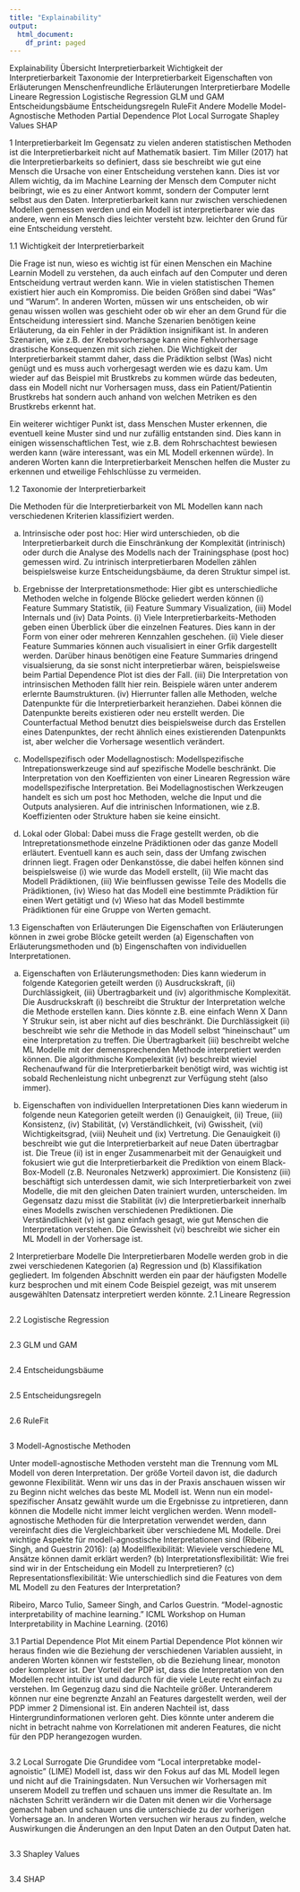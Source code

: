 ---
title: "Explainability"
output:
  html_document:
    df_print: paged
---

Explainability
Übersicht
Interpretierbarkeit
Wichtigkeit der Interpretierbarkeit
Taxonomie der Interpretierbarkeit
Eigenschaften von Erläuterungen
Menschenfreundliche Erläuterungen
Interpretierbare Modelle
Lineare Regression
Logistische Regression
GLM und GAM
Entscheidungsbäume
Entscheidungsregeln
RuleFit
Andere Modelle
Model-Agnostische Methoden
Partial Dependence Plot
Local Surrogate
Shapley Values
SHAP


1 Interpretierbarkeit
Im Gegensatz zu vielen anderen statistischen Methoden ist die Interpretierbarkeit nicht auf Mathematik basiert. Tim Miller (2017) hat die Interpretierbarkeits so definiert, dass sie beschreibt wie gut eine Mensch die Ursache von einer Entscheidung verstehen kann. Dies ist vor Allem wichtig, da im Machine Learning der Mensch dem Computer nicht beibringt, wie es zu einer Antwort kommt, sondern der Computer lernt selbst aus den Daten. Interpretierbarkeit kann nur zwischen verschiedenen Modellen gemessen werden und ein Modell ist interpretierbarer wie das andere, wenn ein Mensch dies leichter versteht bzw. leichter den Grund für eine Entscheidung versteht.

1.1 Wichtigkeit der Interpretierbarkeit

Die Frage ist nun, wieso es wichtig ist für einen Menschen ein Machine Learnin Modell zu verstehen, da auch einfach auf den Computer und deren Entscheidung vertraut werden kann. Wie in vielen statistischen Themen existiert hier auch ein Kompromiss. Die beiden Größen sind dabei "Was" und "Warum". In anderen Worten, müssen wir uns entscheiden, ob wir genau wissen wollen was geschieht oder ob wir eher an dem Grund für die Entscheidung interessiert sind. Manche Szenarien benötigen keine Erläuterung, da ein Fehler in der Prädiktion insignifikant ist. In anderen Szenarien, wie z.B. der Krebsvorhersage kann eine Fehlvorhersage drastische Konsequenzen mit sich ziehen. Die Wichtigkeit der Interpretierbarkeit stammt daher, dass die Prädiktion selbst (Was) nicht genügt und es muss auch vorhergesagt werden wie es dazu kam. Um wieder auf das Beispiel mit Brustkrebs zu kommen würde das bedeuten, dass ein Modell nicht nur Vorhersagen muss, dass ein Patient/Patientin Brustkrebs hat sondern auch anhand von welchen Metriken es den Brustkrebs erkennt hat.

Ein weiterer wichtiger Punkt ist, dass Menschen Muster erkennen, die eventuell keine Muster sind und nur zufällig entstanden sind. Dies kann in einigen wissenschaftlichen Test, wie z.B. dem Rohrschachtest bewiesen werden kann (wäre interessant, was ein ML Modell erkennen würde). In anderen Worten kann die Interpretierbarkeit Menschen helfen die Muster zu erkennen und etweilige Fehlschlüsse zu vermeiden.

1.2 Taxonomie der Interpretierbarkeit

Die Methoden für die Interpretierbarkeit von ML Modellen kann nach verschiedenen Kriterien klassifiziert werden.

(a) Intrinsische oder post hoc: Hier wird unterschieden, ob die Interpretierbarkeit durch die Einschränkung der Komplexität (intrinisch) oder durch die Analyse des Modells nach der Trainingsphase (post hoc) gemessen wird. Zu intrinisch interpretierbaren Modellen zählen beispielsweise kurze Entscheidungsbäume, da deren Struktur simpel ist.

(b) Ergebnisse der Interpretationsmethode: Hier gibt es unterschiedliche Methoden welche in folgende Blöcke geliedert werden können (i) Feature Summary Statistik, (ii) Feature Summary Visualization, (iii) Model Internals und (iv) Data Points. (i) Viele Interpretierbarkeits-Methoden geben einen Überblick über die einzelnen Features. Dies kann in der Form von einer oder mehreren Kennzahlen geschehen. (ii) Viele dieser Feature Summaries können auch visualisiert in einer Grfik dargestellt werden. Darüber hinaus benötigen eine Feature Summaries dringend visualsierung, da sie sonst nicht interpretierbar wären, beispielsweise beim Partial Dependence Plot ist dies der Fall. (iii) Die Interpretation von intrinsischen Methoden fällt hier rein. Beispiele wären unter anderem erlernte Baumstrukturen. (iv) Hierrunter fallen alle Methoden, welche Datenpunkte für die Interpretierbarkeit heranziehen. Dabei können die Datenpunkte bereits existieren oder neu erstellt werden. Die Counterfactual Method benutzt dies beispielsweise durch das Erstellen eines Datenpunktes, der recht ähnlich eines existierenden Datenpunkts ist, aber welcher die Vorhersage wesentlich verändert.

(c) Modellspezifisch oder Modellagnostisch: Modellspezifische Intrepationswerkzeuge sind auf spezifische Modelle beschränkt. Die Interpretation von den Koeffizienten von einer Linearen Regression wäre modellspezifische Interpretation. Bei Modellagnostischen Werkzeugen handelt es sich um post hoc Methoden, welche die Input und die Outputs analysieren. Auf die intrinischen Informationen, wie z.B. Koeffizienten oder Strukture haben sie keine einsicht.

(d) Lokal oder Global: Dabei muss die Frage gestellt werden, ob die Intrepretationsmethode einzelne Prädiktionen oder das ganze Modell erläutert. Eventuell kann es auch sein, dass der Umfang zwischen drinnen liegt. Fragen oder Denkanstösse, die dabei helfen können sind beispielsweise (i) wie wurde das Modell erstellt, (ii) Wie macht das Modell Prädiktionen, (iii) Wie beinflussen gewisse Teile des Modells die Prädiktionen, (iv) Wieso hat das Modell eine bestimmte Prädiktion für einen Wert getätigt und (v) Wieso hat das Modell bestimmte Prädiktionen für eine Gruppe von Werten gemacht.

1.3 Eigenschaften von Erläuterungen Die Eigenschaften von Erläuterungen können in zwei grobe Blöcke geteilt werden (a) Eigenschaften von Erläuterungsmethoden und (b) Eingenschaften von individuellen Interpretationen.

(a) Eigenschaften von Erläuterungsmethoden: Dies kann wiederum in folgende Kategorien geteilt werden (i) Ausdruckskraft, (ii) Durchlässigkeit, (iii) Übertragbarkeit und (iv) algorithmische Komplexität. Die Ausdruckskraft (i) beschreibt die Struktur der Interpretation welche die Methode erstellen kann. Dies könnte z.B. eine einfach Wenn X Dann Y Strukur sein, ist aber nicht auf dies beschränkt. Die Durchlässigkeit (ii) beschreibt wie sehr die Methode in das Modell selbst "hineinschaut" um eine Interpretation zu treffen. Die Übertragbarkeit (iii) beschreibt welche ML Modelle mit der demensprechenden Methode interpretiert werden können. Die algorithmische Kompelexität (iv) beschreibt wieviel Rechenaufwand für die Interpretierbarkeit benötigt wird, was wichtig ist sobald Rechenleistung nicht unbegrenzt zur Verfügung steht (also immer).

(b) Eigenschaften von individuellen Interpretationen Dies kann wiederum in folgende neun Kategorien geteilt werden (i) Genauigkeit, (ii) Treue, (iii) Konsistenz, (iv) Stabilität, (v) Verständlichkeit, (vi) Gwissheit, (vii) Wichtigkeitsgrad, (viii) Neuheit und (ix) Vertretung. Die Genauigkeit (i) beschreibt wie gut die Interpretierbarkeit auf neue Daten übertragbar ist. Die Treue (ii) ist in enger Zusammenarbeit mit der Genauigkeit und fokusiert wie gut die Interpretierbarkeit die Prediktion von einem Black-Box-Modell (z.B. Neuronales Netzwerk) approximiert. Die Konsistenz (iii) beschäftigt sich unterdessen damit, wie sich Interpretierbarkeit von zwei Modelle, die mit den gleichen Daten trainiert wurden, unterscheiden. Im Gegensatz dazu misst die Stabilität (iv) die Interpretierbarkeit innerhalb eines Modells zwischen verschiedenen Prediktionen. Die Verständlichkeit (v) ist ganz einfach gesagt, wie gut Menschen die Interpretation verstehen. Die Gewissheit (vi) beschreibt wie sicher ein ML Modell in der Vorhersage ist.

2 Interpretierbare Modelle
Die Interpretierbaren Modelle werden grob in die zwei verschiedenen Kategorien (a) Regression und (b) Klassifikation gegliedert. Im folgenden Abschnitt werden ein paar der häufigsten Modelle kurz besprochen und mit einem Code Beispiel gezeigt, was mit unserem ausgewählten Datensatz interpretiert werden könnte. 
2.1 Lineare Regression
```{r Lineare Regression Code Beispiel, message=FALSE, warning=FALSE}

```

2.2 Logistische Regression
```{r Logistische Regression Code Beispiel, message=FALSE, warning=FALSE}

```


2.3 GLM und GAM
```{r GLM & GAM Code Beispiel, message=FALSE, warning=FALSE}

```


2.4 Entscheidungsbäume
```{r Decision Trees Code Beispiel, message=FALSE, warning=FALSE}

```


2.5 Entscheidungsregeln

```{r Decision Rules Code Beispiel, message=FALSE, warning=FALSE}

```

2.6 RuleFit
```{r RuleFit  Code Beispiel, message=FALSE, warning=FALSE}

```


3 Modell-Agnostische Methoden

Unter modell-agnostische Methoden versteht man die Trennung vom ML Modell von deren Interpretation. Der größe Vorteil davon ist, die dadurch gewonne Flexibilität. Wenn wir uns das in der Praxis anschauen wissen wir zu Beginn nicht welches das beste ML Modell ist. Wenn nun ein model-spezifischer Ansatz gewählt wurde um die Ergebnisse zu intpretieren, dann können die Modelle nicht immer leicht verglichen werden. Wenn modell-agnostische Methoden für die Interpretation verwendet werden, dann vereinfacht dies die Vergleichbarkeit über verschiedene ML Modelle. Drei wichtige Aspekte für modell-agnostische Interpretationen sind (Ribeiro, Singh, and Guestrin 2016):
(a) Modellflexibilität: Wieviele verschiedene ML Ansätze können damit erklärt werden?
(b) Interpretationsflexibilität: Wie frei sind wir in der Entscheidung ein Modell zu Interpretieren? 
(c) Representationsflexibilität: Wie unterschiedlich sind die Features von dem ML Modell zu den Features der Interpretation?

Ribeiro, Marco Tulio, Sameer Singh, and Carlos Guestrin. “Model-agnostic interpretability of machine learning.” ICML Workshop on Human Interpretability in Machine Learning. (2016)

3.1 Partial Dependence Plot
Mit einem Partial Dependence Plot können wir heraus finden wie die Beziehung der verschiedenen Variablen aussieht, in anderen Worten können wir feststellen, ob die Beziehung linear, monoton oder komplexer ist. Der Vorteil der PDP ist, dass die Interpretation von den Modellen recht intuitiv ist und dadurch für die viele Leute recht einfach zu verstehen. Im Gegenzug dazu sind die Nachteile größer. Unteranderem können nur eine begrenzte Anzahl an Features dargestellt werden, weil der PDP immer 2 Dimensional ist. Ein anderen Nachteil ist, dass Hintergrundinformationen verloren geht. Dies könnte unter anderem die nicht in betracht nahme von Korrelationen mit anderen Features, die nicht für den PDP herangezogen wurden. 
```{r Partial Dependence Plot Code Beispiel, message=FALSE, warning=FALSE}

```

3.2 Local Surrogate 
Die Grundidee vom "Local interpretabke model-agnoistic" (LIME) Modell ist, dass wir den Fokus auf das ML Modell legen und nicht auf die Trainingsdaten. Nun Versuchen wir Vorhersagen mit unserem Modell zu treffen und schauen uns immer die Resultate an. Im nächsten Schritt verändern wir die Daten mit denen wir die Vorhersage gemacht haben und schauen uns die unterschiede zu der vorherigen Vorhersage an. In anderen Worten versuchen wir heraus zu finden, welche Auswirkungen die Änderungen an den Input Daten an den Output Daten hat. 

```{r Local Surrogate Code Beispiel, message=FALSE, warning=FALSE}

```

3.3 Shapley Values

```{r Shapley Values Code Beispiel, message=FALSE, warning=FALSE}

```

3.4 SHAP
```{r SHAP Code Beispiel, message=FALSE, warning=FALSE}

```